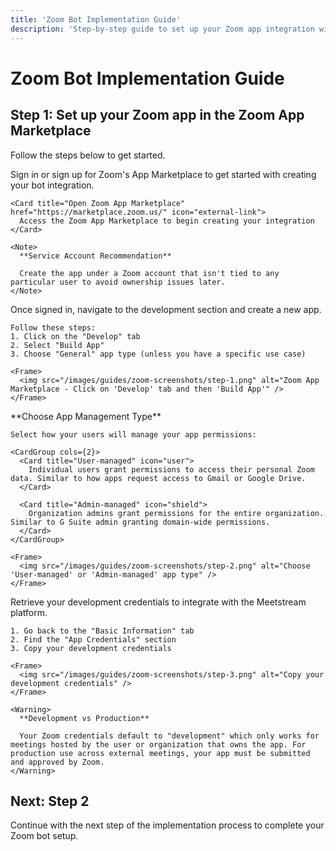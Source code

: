```yaml
---
title: 'Zoom Bot Implementation Guide'
description: 'Step-by-step guide to set up your Zoom app integration with Meetstream'
---
```


# Zoom Bot Implementation Guide

## Step 1: Set up your Zoom app in the Zoom App Marketplace

Follow the steps below to get started.

<Steps>
  <Step title="Login to the Zoom App Marketplace">
    Sign in or sign up for Zoom's App Marketplace to get started with creating your bot integration.

    <Card title="Open Zoom App Marketplace" href="https://marketplace.zoom.us/" icon="external-link">
      Access the Zoom App Marketplace to begin creating your integration
    </Card>

    <Note>
      **Service Account Recommendation**
      
      Create the app under a Zoom account that isn't tied to any particular user to avoid ownership issues later.
    </Note>
  </Step>

  <Step title="Create a new app">
    Once signed in, navigate to the development section and create a new app.

    Follow these steps:
    1. Click on the "Develop" tab
    2. Select "Build App"
    3. Choose "General" app type (unless you have a specific use case)

    <Frame>
      <img src="/images/guides/zoom-screenshots/step-1.png" alt="Zoom App Marketplace - Click on 'Develop' tab and then 'Build App'" />
    </Frame>
  </Step>

  <Step title="Configure your new Zoom app">
    **Choose App Management Type**
    
    Select how your users will manage your app permissions:

    <CardGroup cols={2}>
      <Card title="User-managed" icon="user">
        Individual users grant permissions to access their personal Zoom data. Similar to how apps request access to Gmail or Google Drive.
      </Card>
      
      <Card title="Admin-managed" icon="shield">
        Organization admins grant permissions for the entire organization. Similar to G Suite admin granting domain-wide permissions.
      </Card>
    </CardGroup>

    <Frame>
      <img src="/images/guides/zoom-screenshots/step-2.png" alt="Choose 'User-managed' or 'Admin-managed' app type" />
    </Frame>
  </Step>

  <Step title="Get your Zoom App Credentials">
    Retrieve your development credentials to integrate with the Meetstream platform.

    1. Go back to the "Basic Information" tab
    2. Find the "App Credentials" section
    3. Copy your development credentials

    <Frame>
      <img src="/images/guides/zoom-screenshots/step-3.png" alt="Copy your development credentials" />
    </Frame>

    <Warning>
      **Development vs Production**
      
      Your Zoom credentials default to "development" which only works for meetings hosted by the user or organization that owns the app. For production use across external meetings, your app must be submitted and approved by Zoom.
    </Warning>
  </Step>
</Steps>

## Next: Step 2

Continue with the next step of the implementation process to complete your Zoom bot setup. 
